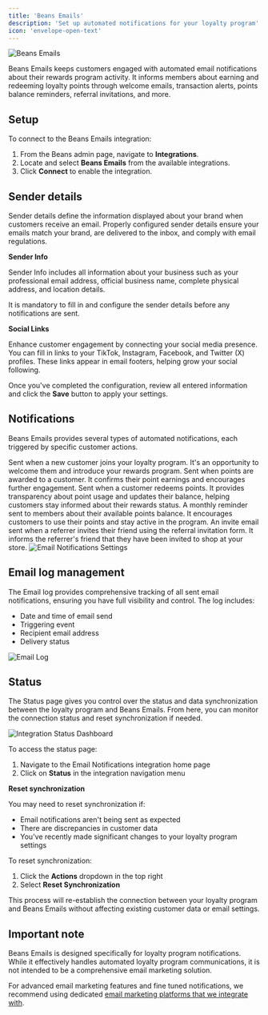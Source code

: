---
title: 'Beans Emails'
description: 'Set up automated notifications for your loyalty program'
icon: 'envelope-open-text'
---

<Frame>
  <img
    src="/assets/images/integrations/beansemail/hero.webp"
    alt="Beans Emails"
    title="Beans Emails"
    style={{ borderRadius: '0.5rem' }}
  />
</Frame>


Beans Emails keeps customers engaged with automated email notifications about their rewards program activity. It informs members about earning and redeeming loyalty points through welcome emails, transaction alerts, points balance reminders, referral invitations, and more.

## Setup

To connect to the Beans Emails integration:

1. From the Beans admin page, navigate to **Integrations**.
2. Locate and select **Beans Emails** from the available integrations.
3. Click **Connect** to enable the integration.

## Sender details

Sender details define the information displayed about your brand when customers receive an email. Properly configured sender details ensure your emails match your brand, are delivered to the inbox, and comply with email regulations.


**Sender Info**

Sender Info includes all information about your business such as your professional email address, official business name, complete physical address, and location details.

<Warning>It is mandatory to fill in and configure the sender details before any notifications are sent.</Warning>

**Social Links**

Enhance customer engagement by connecting your social media presence. You can fill in links to your TikTok, Instagram, Facebook, and Twitter (X) profiles.
These links appear in email footers, helping grow your social following.


Once you've completed the configuration, review all entered information and click the **Save** button to apply your settings.

## Notifications

Beans Emails provides several types of automated notifications, each triggered by specific customer actions. 

<AccordionGroup>
  <Accordion title="Beans member created">
    Sent when a new customer joins your loyalty program. It's an opportunity to welcome them and introduce your rewards program.
  </Accordion>

  <Accordion title="Beans points credited">
    Sent when points are awarded to a customer. It confirms their point earnings and encourages further engagement.
  </Accordion>

  <Accordion title="Beans points debited">
    Sent when a customer redeems points. It provides transparency about point usage and updates their balance, helping customers stay informed about their rewards status.
  </Accordion>

  <Accordion title="Beans balance reminder">
    A monthly reminder sent to members about their available points balance. It encourages customers to use their points and stay active in the program.
  </Accordion>

  <Accordion title="Beans friend invited">
    An invite email sent when a referrer invites their friend using the referral invitation form. It informs the referrer's friend that they have been invited to shop at your store.
  </Accordion>
</AccordionGroup>

<Frame>
  <img
    src="/assets/images/integrations/beansemail/email-notification.webp"
    alt="Email Notifications Settings"
    style={{ borderRadius: '0.5rem' }}
  />
</Frame>

## Email log management

The Email log provides comprehensive tracking of all sent email notifications, ensuring you have full visibility and control. The log includes:

- Date and time of email send
- Triggering event
- Recipient email address
- Delivery status

<Frame>
  <img 
    src="/assets/images/integrations/beansemail/email-log.webp" 
    alt="Email Log" 
    style={{ borderRadius: '0.5rem' }} 
  />
</Frame>

## Status

The Status page gives you control over the status and data synchronization between the loyalty program and Beans Emails. From here, you can monitor the connection status and reset synchronization if needed.

<Frame>
  <img
    src="/assets/images/integrations/beansemail/email-status.webp"
    alt="Integration Status Dashboard"
    style={{ borderRadius: '0.5rem' }}
  />
</Frame>

To access the status page:
1. Navigate to the Email Notifications integration home page
2. Click on **Status** in the integration navigation menu

**Reset synchronization**

You may need to reset synchronization if:
- Email notifications aren't being sent as expected
- There are discrepancies in customer data
- You've recently made significant changes to your loyalty program settings

To reset synchronization:

1. Click the **Actions** dropdown in the top right
2. Select **Reset Synchronization**

This process will re-establish the connection between your loyalty program and Beans Emails without affecting existing customer data or email settings.



## Important note

Beans Emails is designed specifically for loyalty program notifications. While it effectively handles automated loyalty program communications, it is not intended to be a comprehensive email marketing solution.

For advanced email marketing features and fine tuned notifications, we recommend using dedicated [email marketing platforms that we integrate with](https://www.trybeans.com/integrations#marketing).
